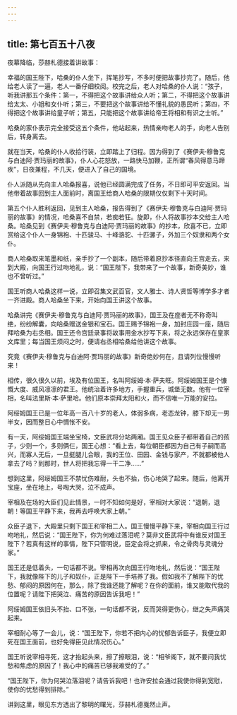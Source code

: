 ```yaml
---
---
---
```

title: 第七百五十八夜
---






夜幕降临，莎赫札德接着讲故事：





幸福的国王陛下，哈桑的仆人坐下，挥笔抄写，不多时便把故事抄完了。随后，他给老人读了一遍，老人一番仔细校阅。校完之后，老人对哈桑的仆人说：“孩子，听我讲那五个条件：第一，不得把这个故事讲给众人听；第二，不得把这个故事讲给太太、小姐和女仆听；第三，不要把这个故事讲给不懂礼貌的愚民听；第四，不得把这个故事讲给童子听；第五，只能把这个故事讲给帝王将相和有识之士听。”

哈桑的家仆表示完全接受这五个条件，他站起来，热情亲吻老人的手，向老人告别后，转身离去。

就在当天，哈桑的仆人收拾行装，立即踏上了归程。因为得到了《赛伊夫·穆鲁克与白迪阿·贾玛丽的故事》，仆人心花怒放，一路快马加鞭，正所谓“春风得意马蹄疾”，日夜兼程，不几天，便进入了自己的国境。

仆人派随从先向主人哈桑报喜，说他已经圆满完成了任务，不日即可平安返回。当他带着故事回到主人面前时，离国王给商人哈桑的限期仅仅剩下十天时间。

第五个仆人胜利返回，见到主人哈桑，报告得到了《赛伊夫·穆鲁克与白迪阿·贾玛丽的故事》的情况，哈桑喜不自禁，若痴若狂。旋即，仆人将故事抄本交给主人哈桑。哈桑见到《赛伊夫·穆鲁克与白迪阿·贾玛丽的故事》的抄本，欣喜不已，立即赏给这个仆人一身锦袍、十匹骏马、十峰骆驼、十匹骡子，外加三个奴隶和两个女仆。

商人哈桑取来笔墨和纸，亲手抄了一个副本，随后带着原抄本径直向王宫走去，来到大殿，向国王行过吻地礼，说：“国王陛下，我带来了一个故事，新奇美妙，谁也不曾听过。”

国王听商人哈桑这样一说，立即召集文武百官，文人雅士、诗人贤哲等博学多才者一齐进殿。商人哈桑坐下来，开始向国王讲这个故事。

哈桑讲完《赛伊夫·穆鲁克与白迪阿·贾玛丽的故事》，国王及在座者无不称奇叫绝，纷纷解囊，向哈桑赠送金银和宝石。国王赐予锦袍一身，加封庄园一座，随后拜哈桑为右丞相。国王还令宫廷录事将故事用金水抄写下来，将之永远保存在皇家文库里；每当国王烦闷之时，便请右丞相哈桑给他讲这个故事。

究竟《赛伊夫·穆鲁克与白迪阿·贾玛丽的故事》新奇绝妙何在，且请列位慢慢听来！

相传，很久很久以前，埃及有位国王，名叫阿绥姆·本·萨夫旺。阿绥姆国王是个慷慨大度、威风凛凛的君王。他统治着许多地方，手握重兵，城堡无数。他有一位宰相，名叫法里斯·本·萨里哈。他们原本崇拜太阳和火，而不信唯一万能的安拉。

阿绥姆国王已是一位年高一百八十岁的老人，体弱多病，老态龙钟，膝下却无一男半女，因而整日心中惆怅不安。

有一天，阿绥姆国王端坐宝椅，文臣武将分站两厢。国王见众臣子都带着自己的孩子，少则一个，多则俩仨，国王心想：“看上去，每位朝臣都因为自己有子嗣而高兴，而寡人无后，一旦挺腿儿合眼，我的王位、田园、金钱与家产，不就都被他人拿去了吗？到那时，世人将把我忘得一干二净……”

想到这里，阿绥姆国王不禁忧伤难耐，头也不抬，伤心地哭了起来。随后，他离开宝座，坐在地上，号啕大哭，泣不成声。

宰相及在场的大臣们见此情景，一时不知如何是好，宰相对大家说：“退朝，退朝！等国王平静下来，我再去呼唤大家上朝。”

众臣子退下，大殿里只剩下国王和宰相二人。国王慢慢平静下来，宰相向国王行过吻地礼，然后说：“国王陛下，你为何难过落泪呢？莫非文臣武将中有谁反对国王陛下？若真有这样的事情，陛下只管明说，臣定会将之抓来，令之骨肉与灵魂分家。”

国王还是低着头，一句话都不说。宰相再次向国王行吻地礼，然后说：“国王陛下，我就像陛下的儿子和奴仆，正是陛下一手培养了我。假如我不了解陛下的忧愁、郁闷的原因何在，那么，除了我谁还能了解呢？在你的面前，谁又能取代我的位置呢？请陛下把哭泣、痛苦的原因告诉我吧！”

阿绥姆国王依旧头不抬、口不张，一句话都不说，反而哭得更伤心，继之失声痛哭起来。

宰相耐心等了一会儿，说：“国王陛下，你若不把内心的忧郁告诉臣子，我便立即死在国王面前，也好免得臣见此情况伤心。”

国王听说宰相寻死，这才抬起头来，擦了擦眼泪，说：“相爷阁下，就不要问我忧愁和焦虑的原因了！我心中的痛苦已够我难受的了。”

“国王陛下，你为何哭泣落泪呢？请告诉我吧！也许安拉会通过我使你得到宽慰，使你的忧愁得到排除。”





讲到这里，眼见东方透出了黎明的曙光，莎赫札德戛然止声。